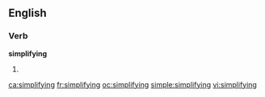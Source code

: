 ==English==

===Verb===
'''simplifying'''

#{{present participle of|[[simplify]]}}

[[ca:simplifying]]
[[fr:simplifying]]
[[oc:simplifying]]
[[simple:simplifying]]
[[vi:simplifying]]